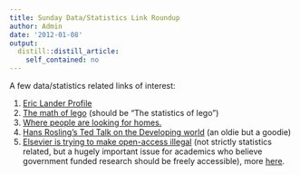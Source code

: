 ```yaml
---
title: Sunday Data/Statistics Link Roundup
author: Admin
date: '2012-01-08'
output:
  distill::distill_article:
    self_contained: no
---
```


A few data/statistics related links of interest:

  1. <a href="http://www.nytimes.com/2012/01/03/science/broad-institute-director-finds-power-in-numbers.html?ref=science" target="_blank">Eric Lander Profile</a>
  2. <a href="http://www.wired.com/wiredscience/2012/01/the-mathematics-of-lego/" target="_blank">The math of lego</a> (should be &#8220;The statistics of lego&#8221;)
  3. <a href="http://flowingdata.com/2012/01/06/where-people-are-looking-for-homes/" target="_blank">Where people are looking for homes.</a>
  4. <a href="http://www.ted.com/talks/hans_rosling_shows_the_best_stats_you_ve_ever_seen.html" target="_blank">Hans Rosling&#8217;s Ted Talk on the Developing world</a> (an oldie but a goodie)
  5. <a href="http://www.michaeleisen.org/blog/?p=807" target="_blank">Elsevier is trying to make open-access illegal</a> (not strictly statistics related, but a hugely important issue for academics who believe government funded research should be freely accessible), more <a href="http://www.michaeleisen.org/blog/?p=837" target="_blank">here</a>. 
